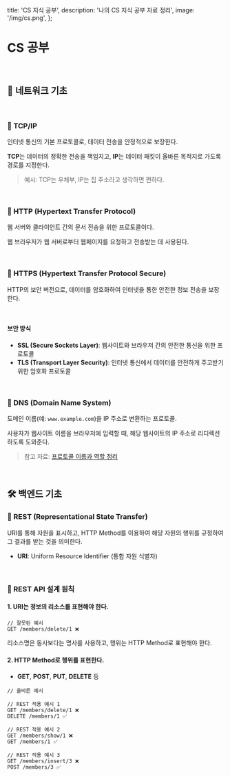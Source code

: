   title: 'CS 지식 공부',
  description: '나의 CS 지식 공부 자료 정리',
  image: '/img/cs.png',
};

# CS 공부

<br />

## 🛜 네트워크 기초

<br />

### 🔹 TCP/IP

인터넷 통신의 기본 프로토콜로, 데이터 전송을 안정적으로 보장한다.

**TCP**는 데이터의 정확한 전송을 책임지고, **IP**는 데이터 패킷이 올바른 목적지로 가도록 경로를 지정한다.

> 예시: TCP는 우체부, IP는 집 주소라고 생각하면 편하다.

<br />

### 🔹 HTTP (Hypertext Transfer Protocol)

웹 서버와 클라이언트 간의 문서 전송을 위한 프로토콜이다.

웹 브라우저가 웹 서버로부터 웹페이지를 요청하고 전송받는 데 사용된다.

<br />

### 🔹 HTTPS (Hypertext Transfer Protocol Secure)

HTTP의 보안 버전으로, 데이터를 암호화하여 인터넷을 통한 안전한 정보 전송을 보장한다.

<br />

#### 보안 방식

- **SSL (Secure Sockets Layer)**: 웹사이트와 브라우저 간의 안전한 통신을 위한 프로토콜
- **TLS (Transport Layer Security)**: 인터넷 통신에서 데이터를 안전하게 주고받기 위한 암호화 프로토콜

<br />

### 🔹 DNS (Domain Name System)

도메인 이름(예: `www.example.com`)을 IP 주소로 변환하는 프로토콜.

사용자가 웹사이트 이름을 브라우저에 입력할 때, 해당 웹사이트의 IP 주소로 리디렉션하도록 도와준다.

> 참고 자료:
> [프로토콜 이름과 역할 정리](https://doyourjob.tistory.com/entry/%ED%94%84%EB%A1%9C%ED%86%A0%EC%BD%9C-%EC%9D%B4%EB%A6%84%EA%B3%BC-%EC%97%AD%ED%95%A0-HTTP-HTTPS-FTP-SMTP-IMAP-POP3-DNS-DHCP-SSLTLS-SSH-ICMP)

<br />

## 🛠 백엔드 기초

### 🔹 REST (Representational State Transfer)

URI를 통해 자원을 표시하고, HTTP Method를 이용하여 해당 자원의 행위를 규정하여 그 결과를 받는 것을 의미한다.

- **URI**: Uniform Resource Identifier (통합 자원 식별자)

<br />

### 🔸 REST API 설계 원칙

#### 1. URI는 정보의 리소스를 표현해야 한다.

```http
// 잘못된 예시
GET /members/delete/1 ❌
```

리소스명은 동사보다는 명사를 사용하고, 행위는 HTTP Method로 표현해야 한다.

#### 2. HTTP Method로 행위를 표현한다.

- **GET**, **POST**, **PUT**, **DELETE** 등

```http
// 올바른 예시

// REST 적용 예시 1
GET /members/delete/1 ❌
DELETE /members/1 ✅

// REST 적용 예시 2
GET /members/show/1 ❌
GET /members/1 ✅

// REST 적용 예시 3
GET /members/insert/3 ❌
POST /members/3 ✅
```
